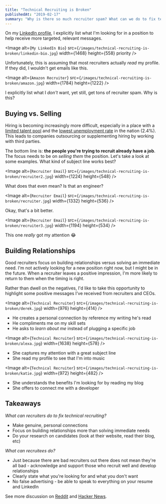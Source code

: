 ```yaml
---
title: "Technical Recruiting is Broken"
publishedAt: "2019-02-17"
summary: "Why is there so much recruiter spam? What can we do to fix technical recruiting?"
---
```


On my [LinkedIn profile](https://www.linkedin.com/in/leejamesrobinson/), I explicitly list what I'm looking for in a position to help
receive more targeted, relevant messages.

<Image
  alt={`My LinkedIn Bio`}
  src={`/images/technical-recruiting-is-broken/linkedin-bio.jpg`}
  width={1468}
  height={558}
  priority
/>

Unfortunately, this is assuming that most recruiters actually _read_ my profile. If they did,
I wouldn't get emails like this.

<Image
  alt={`Amazon Recruiter`}
  src={`/images/technical-recruiting-is-broken/amazon.jpg`}
  width={1784}
  height={1222}
/>

I explicitly list what I _don't_ want, yet still, get tons of recruiter spam. Why is this?

## Buying vs. Selling

Hiring is becoming increasingly more difficult, especially in a place with a [limited talent pool](https://innovationia.com/2019/01/03/dsmtech-io-launches-for-tech-job-seekers-scouting-des-moines/) and
the [lowest unemployment rate](https://whotv.com/2019/01/22/iowa-now-has-the-lowest-unemployment-rate-in-the-nation/) in the nation (2.4%).
This leads to companies outsourcing or supplementing hiring by working with third parties.

The bottom line is: **the people you're trying to recruit already have a job**. The focus needs to be on
_selling them_ the position. Let's take a look at some examples. What kind of subject line works best?

<Image
  alt={`Recruiter Email`}
  src={`/images/technical-recruiting-is-broken/recruiter2.jpg`}
  width={1224}
  height={548}
/>

What does that even mean? Is that an engineer?

<Image
  alt={`Recruiter Email`}
  src={`/images/technical-recruiting-is-broken/recruiter.jpg`}
  width={1332}
  height={536}
/>

Okay, that's a bit better.

<Image
  alt={`Recruiter Email`}
  src={`/images/technical-recruiting-is-broken/recruiter3.jpg`}
  width={1194}
  height={534}
/>

This one _really_ got my attention 😂

## Building Relationships

Good recruiters focus on building relationships versus solving an immediate need.
I'm not actively looking for a new position right now, but I might be in the future. When a recruiter leaves a positive impression,
I'm more likely to return to them when the timing is right.

Rather than dwell on the negatives, I'd like to take this opportunity to highlight some positive messages I've received
from recruiters and CEOs.

<Image
  alt={`Technical Recruiter`}
  src={`/images/technical-recruiting-is-broken/derek.jpg`}
  width={976}
  height={414}
/>

- He creates a personal connection by reference my writing he's read
- He compliments me on my skill sets
- He asks to _learn about me_ instead of plugging a specific job

<Image
  alt={`Technical Recruiter`}
  src={`/images/technical-recruiting-is-broken/alexa.jpg`}
  width={1638}
  height={578}
/>

- She captures my attention with a great subject line
- She read my profile to see that I'm into music

<Image
  alt={`Technical Recruiter`}
  src={`/images/technical-recruiting-is-broken/katie.jpg`}
  width={972}
  height={482}
/>

- She understands the benefits I'm looking for by reading my blog
- She offers to connect me with a developer

## Takeaways

_What can recruiters do to fix technical recruiting?_

- Make genuine, personal connections
- Focus on building relationships more than solving immediate needs
- Do your research on candidates (look at their website, read their blog, etc)

_What can recruitees do?_

- Just because there are bad recruiters out there does not mean they're all bad - acknowledge and support those who recruit well and develop relationships
- Clearly state what you're looking for and what you don't want
- No false advertising - be able to speak to everything on your resume and LinkedIn

See more discussion on [Reddit](https://www.reddit.com/r/recruitinghell/comments/arn2pg/technical_recruiting_is_broken/) and [Hacker News](https://news.ycombinator.com/item?id=19185816).
